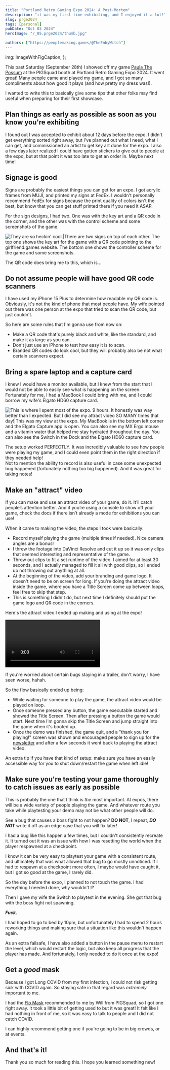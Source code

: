 ```yaml
---
title: "Portland Retro Gaming Expo 2024: A Post-Mortem"
description: "it was my first time exhibiting, and I enjoyed it a lot!"
slug: prge2024
tags: [personal]
pubDate: "Oct 03 2024"
heroImage: "/_05.prge2024/thumb.jpg"

authors: ["https://peoplemaking.games/@TheEnbyWitch"]
---
```



  img: ImageWithFigCaption,
};

This past Saturday (September 28th) I showed off my game [Paula The Possum](https://girlfriend.games/) at the PIGSquad booth at Portland Retro Gaming Expo 2024. It went great! Many people came and played my game, and I got so many compliments about how good it plays (and how pretty my dress was!).

I wanted to write this to basically give some tips that other folks may find useful when preparing for their first showcase.

## Plan things as early as possible as soon as you know you're exhibiting

I found out I was accepted to exhibit about 12 days before the expo. I didn't get everything sorted right away, but I've planned out what I need, what I can get, and commissioned an artist to get key art done for the expo. I also a few days later realized I could have gotten stickers to give out to people at the expo, but at that point it was too late to get an order in. Maybe next time!

## Signage is good

Signs are probably the easiest things you can get for an expo. I got acrylic frames from MUJI, and printed my signs at FedEx. I wouldn't personally recommend FedEx for signs because the print quality of colors isn't the best, but know that you can get stuff printed there if you need it ASAP.

For the sign designs, I had two. One was with the key art and a QR code in the corner, and the other was with the control scheme and some screenshots of the game.

![They are so heckin' cool.|There are two signs on top of each other. The top one shows the key art for the game with a QR code pointing to the girlfriend.games website. The bottom one shows the controller scheme for the game and some screenshots.](/_05.prge2024/signs.jpg)

The QR code does bring me to this, which is...

## Do not assume people will have good QR code scanners

I have used my iPhone 15 Plus to determine how readable my QR code is. Obviously, it's not the kind of phone that most people have. My wife pointed out there was one person at the expo that tried to scan the QR code, but just couldn't.

So here are some rules that I'm gonna use from now on:

- Make a QR code that's purely black and white, like the standard, and make it as large as you can.
- Don't just use an iPhone to test how easy it is to scan.
- Branded QR codes do look cool, but they will probably also be not what certain scanners expect.

## Bring a spare laptop and a capture card

I knew I would have a monitor available, but I knew from the start that I would not be able to easily see what is happening on the screen. Fortunately for me, I had a MacBook I could bring with me, and I could borrow my wife's Elgato HD60 capture card.

![This is where I spent most of the expo. 9 hours. It honestly was way better than I expected. But I did see my attract video SO MANY times that day!|This was my view at the expo. My MacBook is in the bottom left corner and the Elgato Capture app is open. You can also see my MX Ergo mouse and a vitamin water that helped me stay hydrated throughout the day. You can also see the Switch in the Dock and the Elgato HD60 capture card.](/_05.prge2024/expo_behind.jpg)

The setup worked PERFECTLY. It was incredibly valuable to see how people were playing my game, and I could even point them in the right direction if they needed help!  
Not to mention the ability to record is also useful in case some unexpected bug happened (fortunately nothing too big happened). And it was great for taking notes!

## Make an "attract" video

If you can make and use an attract video of your game, do it. It’ll catch people’s attention better. And if you’re using a console to show off your game, check the docs if there isn’t already a mode for exhibitions you can use!

When it came to making the video, the steps I took were basically:

- Record myself playing the game (multiple times if needed). Nice camera angles are a bonus!
- I threw the footage into DaVinci Resolve and cut it up so it was only clips that seemed interesting and representative of the game.
- Throw out clips to fit a set runtime of the video. I aimed for at least 30 seconds, and I actually managed to fill it all with good clips, so I ended up not throwing out anything at all.
- At the beginning of the video, add your branding and game logo. It doesn't need to be on screen for long. If you're doing the attract video inside the game, where you have a Title Screen come up between loops, feel free to skip that step.
- This is something I didn't do, but next time I definitely should put the game logo and QR code in the corners.

Here's the attract video I ended up making and using at the expo!

<video controls loop>
  <source
    src="/_05.prge2024/expo_paula_attract_web_small.mp4"
    type="video/mp4"
  />
</video>

If you're worried about certain bugs staying in a trailer, don't worry, I have seen worse, hahah.

So the flow basically ended up being:

- While waiting for someone to play the game, the attract video would be played on loop.
- Once someone pressed any button, the game executable started and showed the Title Screen. Then after pressing a button the game would start. Next time I'm gonna skip the Title Screen and jump straight into the game when it's booted up.
- Once the demo was finished, the game quit, and a "thank you for playing!" screen was shown and encouraged people to sign up for the [newsletter](https://buttondown.com/girlfriendgames) and after a few seconds it went back to playing the attract video.

An extra tip if you have that kind of setup: make sure you have an easily accessible way for you to shut down/restart the game when left idle!

## Make sure you're testing your game thoroughly to catch issues as early as possible

This is probably the one that I think is _the_ most important. At expos, there will be a wide variety of people playing the game. And whatever route you take while playtesting your demo may not be what other people will do.

See a bug that causes a boss fight to not happen? **DO NOT**, I repeat, **_DO NOT_** write it off as an edge case that you will fix later!

I had a bug like this happen a few times, but I couldn't consistently recreate it. It turned out it was an issue with how I was resetting the world when the player respawned at a checkpoint.

I know it can be very easy to playtest your game with a consistent route, and ultimately that was what allowed that bug to go mostly unnoticed. If I had to respawn at a checkpoint more often, I maybe would have caught it, but I got so good at the game, I rarely did.

So the day before the expo, I planned to not touch the game. I had everything I needed done, why wouldn't I?

Then I gave my wife the Switch to playtest in the evening. She got that bug with the boss fight not spawning.

**_Fuck._**

I had hoped to go to bed by 10pm, but unfortunately I had to spend 2 hours reworking things and making sure that a situation like this wouldn't happen again.

As an extra failsafe, I have also added a button in the pause menu to restart the level, which would restart the logic, but also keep all progress that the player has made. And fortunately, I only needed to do it once at the expo!

## Get a _good_ mask

Because I got Long COVID from my first infection, I could not risk getting sick with COVID again. So staying safe in that regard was _extremely_ important to me.

I had the [Flo Mask](https://www.flomask.com/) recommended to me by Will from PIGSquad, so I got one right away. It took a little bit of getting used to but it was great! It felt like I had nothing in front of me, so it was easy to talk to people and I did not catch COVID.

I can highly recommend getting one if you're going to be in big crowds, or at events.

## And that's it!

Thank you so much for reading this. I hope you learned something new!


<KoFi />

